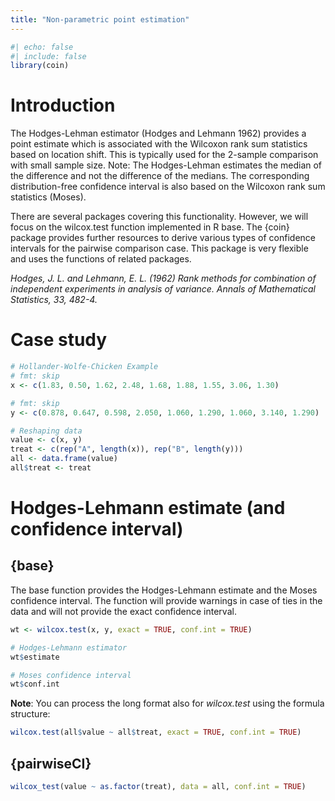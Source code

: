```yaml
---
title: "Non-parametric point estimation"
---
```


```r
#| echo: false
#| include: false
library(coin)
```

# Introduction

The Hodges-Lehman estimator (Hodges and Lehmann 1962) provides a point estimate which is associated with the Wilcoxon rank sum statistics based on location shift. This is typically used for the 2-sample comparison with small sample size. Note: The Hodges-Lehman estimates the median of the difference and not the difference of the medians. The corresponding distribution-free confidence interval is also based on the Wilcoxon rank sum statistics (Moses).

There are several packages covering this functionality. However, we will focus on the wilcox.test function implemented in R base. The {coin} package provides further resources to derive various types of confidence intervals for the pairwise comparison case. This package is very flexible and uses the functions of related packages.

*Hodges, J. L. and Lehmann, E. L. (1962) Rank methods for combination of independent experiments in analysis of variance. Annals of Mathematical Statistics, 33, 482-4.*

# Case study

```r
# Hollander-Wolfe-Chicken Example
# fmt: skip
x <- c(1.83, 0.50, 1.62, 2.48, 1.68, 1.88, 1.55, 3.06, 1.30)

# fmt: skip
y <- c(0.878, 0.647, 0.598, 2.050, 1.060, 1.290, 1.060, 3.140, 1.290)

# Reshaping data
value <- c(x, y)
treat <- c(rep("A", length(x)), rep("B", length(y)))
all <- data.frame(value)
all$treat <- treat
```

# Hodges-Lehmann estimate (and confidence interval)

## {base}

The base function provides the Hodges-Lehmann estimate and the Moses confidence interval. The function will provide warnings in case of ties in the data and will not provide the exact confidence interval.

```r
wt <- wilcox.test(x, y, exact = TRUE, conf.int = TRUE)

# Hodges-Lehmann estimator
wt$estimate

# Moses confidence interval
wt$conf.int
```

**Note**: You can process the long format also for *wilcox.test* using the formula structure:

```r
wilcox.test(all$value ~ all$treat, exact = TRUE, conf.int = TRUE)
```

## {pairwiseCI}

```r
wilcox_test(value ~ as.factor(treat), data = all, conf.int = TRUE)
```
